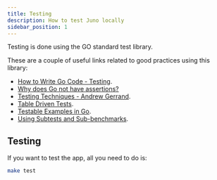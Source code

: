 ```yaml
---
title: Testing
description: How to test Juno locally
sidebar_position: 1
---
```


Testing is done using the GO standard test library.

These are a couple of useful links related to good practices using this library:
- [How to Write Go Code - Testing](https://go.dev/doc/code#Testing).
- [Why does Go not have assertions?](https://go.dev/doc/faq#assertions)
- [Testing Techniques - Andrew Gerrand](https://talks.golang.org/2014/testing.slide#1).
- [Table Driven Tests](https://github.com/golang/go/wiki/TableDrivenTests).
- [Testable Examples in Go](https://go.dev/blog/examples).
- [Using Subtests and Sub-benchmarks](https://go.dev/blog/subtests).


## Testing

If you want to test the app, all you need to do is:

```bash
make test
```